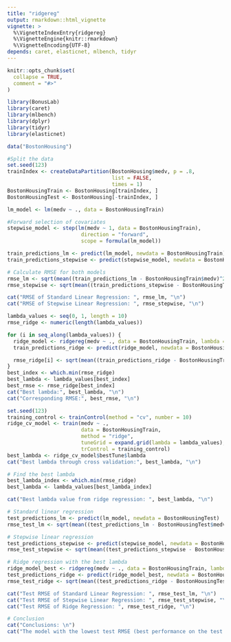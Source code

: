 ```yaml
---
title: "ridgereg"
output: rmarkdown::html_vignette
vignette: >
  %\VignetteIndexEntry{ridgereg}
  %\VignetteEngine{knitr::rmarkdown}
  %\VignetteEncoding{UTF-8}
depends: caret, elasticnet, mlbench, tidyr  
---
```


```r
knitr::opts_chunk$set(
  collapse = TRUE,
  comment = "#>"
)
```

```r
library(BonusLab)
library(caret)
library(mlbench)
library(dplyr)
library(tidyr)
library(elasticnet)

data("BostonHousing")
```

```r
#Split the data 
set.seed(123)
trainIndex <- createDataPartition(BostonHousing$medv, p = .8, 
                                  list = FALSE, 
                                  times = 1)
BostonHousingTrain <- BostonHousing[trainIndex, ]
BostonHousingTest <- BostonHousing[-trainIndex, ]
```

```r
lm_model <- lm(medv ~ ., data = BostonHousingTrain)

#Forward selection of covariates
stepwise_model <- step(lm(medv ~ 1, data = BostonHousingTrain), 
                        direction = "forward", 
                        scope = formula(lm_model))
```

```r
train_predictions_lm <- predict(lm_model, newdata = BostonHousingTrain)
train_predictions_stepwise <- predict(stepwise_model, newdata = BostonHousingTrain)

# Calculate RMSE for both models
rmse_lm <- sqrt(mean((train_predictions_lm - BostonHousingTrain$medv)^2))
rmse_stepwise <- sqrt(mean((train_predictions_stepwise - BostonHousingTrain$medv)^2))

cat("RMSE of Standard Linear Regression: ", rmse_lm, "\n")
cat("RMSE of Stepwise Linear Regression: ", rmse_stepwise, "\n")
```


```r
lambda_values <- seq(0, 1, length = 10)
rmse_ridge <- numeric(length(lambda_values))

for (i in seq_along(lambda_values)) {
  ridge_model <- ridgereg(medv ~ ., data = BostonHousingTrain, lambda = lambda_values[i])
  train_predictions_ridge <- predict(ridge_model, newdata = BostonHousingTrain)

  rmse_ridge[i] <- sqrt(mean((train_predictions_ridge - BostonHousingTrain$medv)^2))
}
best_index <- which.min(rmse_ridge)       
best_lambda <- lambda_values[best_index]
best_rmse <- rmse_ridge[best_index] 
cat("Best lambda:", best_lambda, "\n")
cat("Corresponding RMSE:", best_rmse, "\n")
```

```r
set.seed(123)
training_control <- trainControl(method = "cv", number = 10)
ridge_cv_model <- train(medv ~ ., 
                        data = BostonHousingTrain, 
                        method = "ridge",
                        tuneGrid = expand.grid(lambda = lambda_values),
                        trControl = training_control)
best_lambda <- ridge_cv_model$bestTune$lambda
cat("Best lambda through cross validation:", best_lambda, "\n")
```


```r
# Find the best lambda
best_lambda_index <- which.min(rmse_ridge)
best_lambda <- lambda_values[best_lambda_index]

cat("Best lambda value from ridge regression: ", best_lambda, "\n")
```

```r
# Standard linear regression
test_predictions_lm <- predict(lm_model, newdata = BostonHousingTest)
rmse_test_lm <- sqrt(mean((test_predictions_lm - BostonHousingTest$medv)^2))

# Stepwise linear regression
test_predictions_stepwise <- predict(stepwise_model, newdata = BostonHousingTest)
rmse_test_stepwise <- sqrt(mean((test_predictions_stepwise - BostonHousingTest$medv)^2))

# Ridge regression with the best lambda
ridge_model_best <- ridgereg(medv ~ ., data = BostonHousingTrain, lambda = best_lambda)
test_predictions_ridge <- predict(ridge_model_best, newdata = BostonHousingTest)
rmse_test_ridge <- sqrt(mean((test_predictions_ridge - BostonHousingTest$medv)^2))

cat("Test RMSE of Standard Linear Regression: ", rmse_test_lm, "\n")
cat("Test RMSE of Stepwise Linear Regression: ", rmse_test_stepwise, "\n")
cat("Test RMSE of Ridge Regression: ", rmse_test_ridge, "\n")

# Conclusion
cat("Conclusions: \n")
cat("The model with the lowest test RMSE (best performance on the test data) seems to be the standrard linreg model. The ridgereg model seems to perform extremely poorly in this case.\n")

```